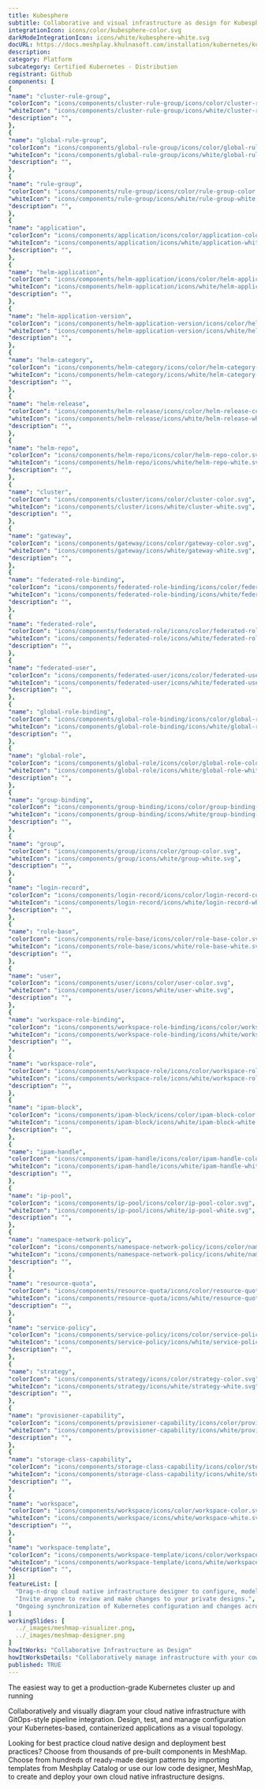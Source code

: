 ```yaml
---
title: Kubesphere
subtitle: Collaborative and visual infrastructure as design for Kubesphere
integrationIcon: icons/color/kubesphere-color.svg
darkModeIntegrationIcon: icons/white/kubesphere-white.svg
docURL: https://docs.meshplay.khulnasoft.com/installation/kubernetes/kubesphere
description: 
category: Platform
subcategory: Certified Kubernetes - Distribution
registrant: Github
components: [
{
"name": "cluster-rule-group",
"colorIcon": "icons/components/cluster-rule-group/icons/color/cluster-rule-group-color.svg",
"whiteIcon": "icons/components/cluster-rule-group/icons/white/cluster-rule-group-white.svg",
"description": "",
},
{
"name": "global-rule-group",
"colorIcon": "icons/components/global-rule-group/icons/color/global-rule-group-color.svg",
"whiteIcon": "icons/components/global-rule-group/icons/white/global-rule-group-white.svg",
"description": "",
},
{
"name": "rule-group",
"colorIcon": "icons/components/rule-group/icons/color/rule-group-color.svg",
"whiteIcon": "icons/components/rule-group/icons/white/rule-group-white.svg",
"description": "",
},
{
"name": "application",
"colorIcon": "icons/components/application/icons/color/application-color.svg",
"whiteIcon": "icons/components/application/icons/white/application-white.svg",
"description": "",
},
{
"name": "helm-application",
"colorIcon": "icons/components/helm-application/icons/color/helm-application-color.svg",
"whiteIcon": "icons/components/helm-application/icons/white/helm-application-white.svg",
"description": "",
},
{
"name": "helm-application-version",
"colorIcon": "icons/components/helm-application-version/icons/color/helm-application-version-color.svg",
"whiteIcon": "icons/components/helm-application-version/icons/white/helm-application-version-white.svg",
"description": "",
},
{
"name": "helm-category",
"colorIcon": "icons/components/helm-category/icons/color/helm-category-color.svg",
"whiteIcon": "icons/components/helm-category/icons/white/helm-category-white.svg",
"description": "",
},
{
"name": "helm-release",
"colorIcon": "icons/components/helm-release/icons/color/helm-release-color.svg",
"whiteIcon": "icons/components/helm-release/icons/white/helm-release-white.svg",
"description": "",
},
{
"name": "helm-repo",
"colorIcon": "icons/components/helm-repo/icons/color/helm-repo-color.svg",
"whiteIcon": "icons/components/helm-repo/icons/white/helm-repo-white.svg",
"description": "",
},
{
"name": "cluster",
"colorIcon": "icons/components/cluster/icons/color/cluster-color.svg",
"whiteIcon": "icons/components/cluster/icons/white/cluster-white.svg",
"description": "",
},
{
"name": "gateway",
"colorIcon": "icons/components/gateway/icons/color/gateway-color.svg",
"whiteIcon": "icons/components/gateway/icons/white/gateway-white.svg",
"description": "",
},
{
"name": "federated-role-binding",
"colorIcon": "icons/components/federated-role-binding/icons/color/federated-role-binding-color.svg",
"whiteIcon": "icons/components/federated-role-binding/icons/white/federated-role-binding-white.svg",
"description": "",
},
{
"name": "federated-role",
"colorIcon": "icons/components/federated-role/icons/color/federated-role-color.svg",
"whiteIcon": "icons/components/federated-role/icons/white/federated-role-white.svg",
"description": "",
},
{
"name": "federated-user",
"colorIcon": "icons/components/federated-user/icons/color/federated-user-color.svg",
"whiteIcon": "icons/components/federated-user/icons/white/federated-user-white.svg",
"description": "",
},
{
"name": "global-role-binding",
"colorIcon": "icons/components/global-role-binding/icons/color/global-role-binding-color.svg",
"whiteIcon": "icons/components/global-role-binding/icons/white/global-role-binding-white.svg",
"description": "",
},
{
"name": "global-role",
"colorIcon": "icons/components/global-role/icons/color/global-role-color.svg",
"whiteIcon": "icons/components/global-role/icons/white/global-role-white.svg",
"description": "",
},
{
"name": "group-binding",
"colorIcon": "icons/components/group-binding/icons/color/group-binding-color.svg",
"whiteIcon": "icons/components/group-binding/icons/white/group-binding-white.svg",
"description": "",
},
{
"name": "group",
"colorIcon": "icons/components/group/icons/color/group-color.svg",
"whiteIcon": "icons/components/group/icons/white/group-white.svg",
"description": "",
},
{
"name": "login-record",
"colorIcon": "icons/components/login-record/icons/color/login-record-color.svg",
"whiteIcon": "icons/components/login-record/icons/white/login-record-white.svg",
"description": "",
},
{
"name": "role-base",
"colorIcon": "icons/components/role-base/icons/color/role-base-color.svg",
"whiteIcon": "icons/components/role-base/icons/white/role-base-white.svg",
"description": "",
},
{
"name": "user",
"colorIcon": "icons/components/user/icons/color/user-color.svg",
"whiteIcon": "icons/components/user/icons/white/user-white.svg",
"description": "",
},
{
"name": "workspace-role-binding",
"colorIcon": "icons/components/workspace-role-binding/icons/color/workspace-role-binding-color.svg",
"whiteIcon": "icons/components/workspace-role-binding/icons/white/workspace-role-binding-white.svg",
"description": "",
},
{
"name": "workspace-role",
"colorIcon": "icons/components/workspace-role/icons/color/workspace-role-color.svg",
"whiteIcon": "icons/components/workspace-role/icons/white/workspace-role-white.svg",
"description": "",
},
{
"name": "ipam-block",
"colorIcon": "icons/components/ipam-block/icons/color/ipam-block-color.svg",
"whiteIcon": "icons/components/ipam-block/icons/white/ipam-block-white.svg",
"description": "",
},
{
"name": "ipam-handle",
"colorIcon": "icons/components/ipam-handle/icons/color/ipam-handle-color.svg",
"whiteIcon": "icons/components/ipam-handle/icons/white/ipam-handle-white.svg",
"description": "",
},
{
"name": "ip-pool",
"colorIcon": "icons/components/ip-pool/icons/color/ip-pool-color.svg",
"whiteIcon": "icons/components/ip-pool/icons/white/ip-pool-white.svg",
"description": "",
},
{
"name": "namespace-network-policy",
"colorIcon": "icons/components/namespace-network-policy/icons/color/namespace-network-policy-color.svg",
"whiteIcon": "icons/components/namespace-network-policy/icons/white/namespace-network-policy-white.svg",
"description": "",
},
{
"name": "resource-quota",
"colorIcon": "icons/components/resource-quota/icons/color/resource-quota-color.svg",
"whiteIcon": "icons/components/resource-quota/icons/white/resource-quota-white.svg",
"description": "",
},
{
"name": "service-policy",
"colorIcon": "icons/components/service-policy/icons/color/service-policy-color.svg",
"whiteIcon": "icons/components/service-policy/icons/white/service-policy-white.svg",
"description": "",
},
{
"name": "strategy",
"colorIcon": "icons/components/strategy/icons/color/strategy-color.svg",
"whiteIcon": "icons/components/strategy/icons/white/strategy-white.svg",
"description": "",
},
{
"name": "provisioner-capability",
"colorIcon": "icons/components/provisioner-capability/icons/color/provisioner-capability-color.svg",
"whiteIcon": "icons/components/provisioner-capability/icons/white/provisioner-capability-white.svg",
"description": "",
},
{
"name": "storage-class-capability",
"colorIcon": "icons/components/storage-class-capability/icons/color/storage-class-capability-color.svg",
"whiteIcon": "icons/components/storage-class-capability/icons/white/storage-class-capability-white.svg",
"description": "",
},
{
"name": "workspace",
"colorIcon": "icons/components/workspace/icons/color/workspace-color.svg",
"whiteIcon": "icons/components/workspace/icons/white/workspace-white.svg",
"description": "",
},
{
"name": "workspace-template",
"colorIcon": "icons/components/workspace-template/icons/color/workspace-template-color.svg",
"whiteIcon": "icons/components/workspace-template/icons/white/workspace-template-white.svg",
"description": "",
}]
featureList: [
  "Drag-n-drop cloud native infrastructure designer to configure, model, and deploy your workloads.",
  "Invite anyone to review and make changes to your private designs.",
  "Ongoing synchronization of Kubernetes configuration and changes across any number of clusters."
]
workingSlides: [
  ../_images/meshmap-visualizer.png,
  ../_images/meshmap-designer.png
]
howItWorks: "Collaborative Infrastructure as Design"
howItWorksDetails: "Collaboratively manage infrastructure with your coworkers synchronously sharing the same designs."
published: TRUE
---
```

<p>
The easiest way to get a production-grade Kubernetes cluster up and running
</p>
<p>
    Collaboratively and visually diagram your cloud native infrastructure with GitOps-style pipeline integration. Design, test, and manage configuration your Kubernetes-based, containerized applications as a visual topology.
</p>
<p>
    Looking for best practice cloud native design and deployment best practices? Choose from thousands of pre-built components in MeshMap. Choose from hundreds of ready-made design patterns by importing templates from Meshplay Catalog or use our low code designer, MeshMap, to create and deploy your own cloud native infrastructure designs.
</p>
